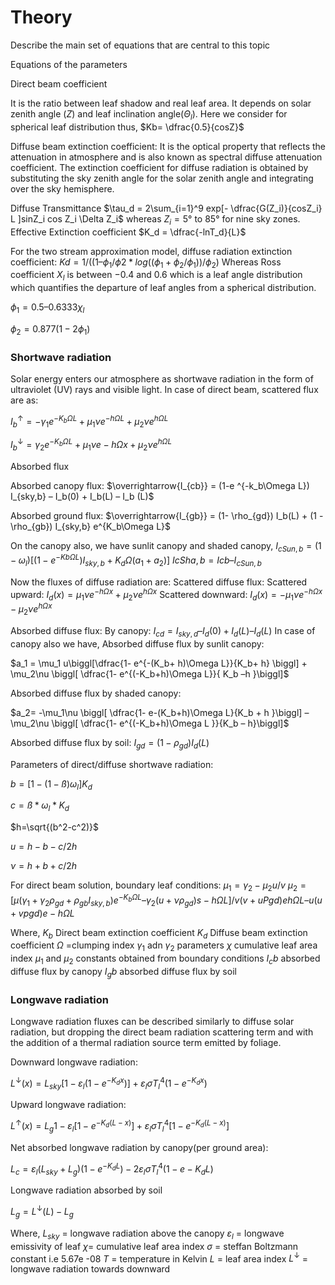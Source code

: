 # Theory


Describe the main set of equations that are central to this topic


Equations of the parameters

Direct beam coefficient

It is the ratio between leaf shadow and real leaf area. It depends on solar zenith angle ($Z$) and leaf inclination angle($\Theta_l$). Here we consider for spherical leaf distribution thus,
$Kb= \dfrac{0.5}{cosZ}$

Diffuse beam extinction coefficient:
It is the optical property that reflects the attenuation in atmosphere and is also known as spectral diffuse attenuation coefficient. The extinction coefficient for diffuse radiation is obtained by substituting the sky zenith angle for the solar zenith angle and integrating over the sky hemisphere.

Diffuse Transmittance $\tau_d =  2\sum_{i=1}^9 exp[-  \dfrac{G(Z_i)}{cosZ_i}  L ]sinZ_i cos Z_i \Delta Z_i$  whereas $Z_i = 5°$ to $85°$  for nine sky zones.
Effective Extinction coefficient $K_d = \dfrac{-lnT_d}{L}$

For the two stream approximation model, diffuse radiation extinction coefficient:
$Kd= 1 / ((1 – \phi_1 / \phi2 * log((\phi_1 + \phi_2 / \phi_1)) / \phi_2)$
Whereas Ross coefficient $X_l$ is between $-0.4$ and $0.6$ which is a leaf angle distribution which quantifies the departure of leaf angles from a spherical distribution.

$\phi_1= 0.5 –0.6333\chi_l$

$\phi_2= 0.877(1-2 \phi_1)$




### Shortwave radiation

Solar energy enters our atmosphere as shortwave radiation in the form of ultraviolet (UV) rays and visible light.
In case of direct beam, scattered flux are as:

$I_b^\uparrow = -\gamma_1 e^{-K_b\Omega L} +\mu_1\nu e^{-h\Omega L} + \mu_2\nu e^{h\Omega L}$

$I_b^\downarrow = \gamma_2 e^{-K_b\Omega L} + \mu_1 \nu e-h\Omega x + \mu_2 \nu e^{h\Omega L}$

Absorbed flux

Absorbed canopy flux: $\overrightarrow{I_{cb}} = (1-e ^{-k_b\Omega L}) I_{sky,b} – I_b(0) + I_b(L) – I_b (L)$

Absorbed ground flux: $\overrightarrow{I_{gb}} = (1- \rho_{gd}) I_b(L) + (1 - \rho_{gb}) I_{sky,b} e^{K_b\Omega L}$

On the canopy also, we have sunlit canopy and shaded canopy,
$I_{cSun,b} = (1-\omega_l) [(1-e^{-Kb\Omega L}) I_{sky,b} + K_d\Omega (a_1 +a_2)]$
$I{cSha,b} = Icb – I_{cSun,b}$

Now the fluxes of diffuse radiation are:
Scattered diffuse flux:
Scattered upward: $I_d(x) = \mu_1 \nu e^{-h\Omega x} + \mu_2 \nu e^{h\Omega x}$
Scattered downward: $I_d(x) = -\mu_1\nu e^{-h\Omega x} - \mu_2\nu e^{h\Omega x}$

Absorbed diffuse flux:
By canopy: $I_{cd} = I_{sky,d} – I_d(0) + I_d(L) – I_d(L)$
In case of canopy also we have,
Absorbed diffuse flux by sunlit canopy:

$a_1 = \mu_1 u\biggl[\dfrac{1- e^{-(K_b+ h)\Omega L}}{K_b+ h} \biggl] + \mu_2\nu \biggl[ \dfrac{1- e^{(-K_b+h)\Omega L}}{ K_b –h }\biggl]$

Absorbed diffuse flux by shaded canopy:

$a_2= -\mu_1\nu \biggl[ \dfrac{1- e-(K_b+h)\Omega L}{K_b + h }\biggl] – \mu_2\nu \biggl[ \dfrac{1- e^{(-K_b+h)\Omega L }}{K_b – h}\biggl]$

Absorbed diffuse flux by soil: $I_{gd} = (1- \rho_{gd}) I_d(L)$

Parameters of direct/diffuse shortwave radiation:

$b= [1-(1-ß)\omega_l ] K_d$

$c=  ß*\omega_l* K_d$

$h=\sqrt{(b^2-c^2)}$

$u= {h-b-c}/{2h}$

$\nu= {h+b+c}/{2h}$

For direct beam solution, boundary leaf conditions:
$\mu_1= {\gamma_2-\mu_2u}/{v}$
$\mu_2= {[\mu( \gamma_1+\gamma_2\rho_{gd}+ \rho_{gb} I_{sky,b})e^{-K_b\Omega L} – \gamma_2(u+\nu \rho_{gd}) s-h\Omega L ]} /{ v(v+uPgd) eh\Omega L – u(u+vpgd) e-h\Omega L}$


Where,
$K_b$ Direct beam extinction coefficient
$K_d$ Diffuse beam extinction coefficient
$\Omega$ =clumping index
$\gamma_1$ adn $\gamma_2$  parameters
$\chi$ cumulative leaf area index
$\mu_1$ and $\mu_2$ constants obtained from boundary conditions
$I_cb$ absorbed diffuse flux by canopy
$I_gb$ absorbed diffuse flux by soil


### Longwave radiation

Longwave radiation fluxes can be described similarly to diffuse solar radiation, but dropping the direct beam radiation scattering term and with the addition of a thermal radiation source term emitted by foliage.

Downward longwave radiation:

$L^\downarrow(x) = L_{sky} [ 1- \varepsilon_l ( 1- e^{-K_dx} ) ] + \varepsilon_l \sigma T^4_l ( 1- e^{-K_dx})$

Upward longwave radiation:

$L^\uparrow(x) = L_g {1-\varepsilon_l [ 1- e^{-K_d(L-x)}]} + \varepsilon_l\sigma T^4_l [ 1- e^{-K_d(L-x)} ]$

Net absorbed longwave radiation by canopy(per ground area):

$L_c = \varepsilon_l(L_{sky} + L_g) (1-e^{-K_dL}) - 2\varepsilon_l\sigma T^4_l (1- e-K_dL)$

Longwave radiation absorbed by soil

$L_g = L^\downarrow(L) -L_g$



Where,
$L_{sky}$ = longwave radiation above the canopy
$\varepsilon_l$ = longwave emissivity of leaf
$\chi$= cumulative leaf area index
$\sigma$ = steffan Boltzmann constant i.e 5.67e -08
$T$ = temperature in Kelvin
$L$ = leaf area index
$L^\downarrow$ = longwave radiation towards downward


